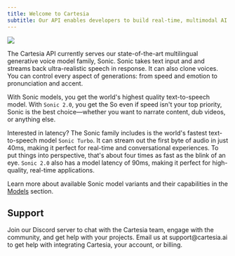 ```yaml
---
title: Welcome to Cartesia
subtitle: Our API enables developers to build real-time, multimodal AI experiences that feel natural and responsive.
---
```


<Frame>

![](../assets/images/overview-header.png)

</Frame>

The Cartesia API currently serves our state-of-the-art multilingual generative voice model family, Sonic.
Sonic takes text input and and streams back ultra-realistic speech in response.
It can also clone voices.
You can control every aspect of generations: from speed and emotion to pronunciation and accent.

With Sonic models, you get the world's highest quality text-to-speech model.
With `Sonic 2.0`, you get the 
So even if speed isn't your top priority, Sonic is the best choice—whether you want to narrate content, dub videos, or anything else.

Interested in latency? The Sonic family includes is the world's fastest text-to-speech model `Sonic Turbo`.
It can stream out the first byte of audio in just 40ms, making it perfect for real-time and conversational experiences.
To put things into perspective, that's about four times as fast as the blink of an eye.
`Sonic 2.0` also has a model latency of 90ms, making it perfect for high-quality, real-time applications.

Learn more about available Sonic model variants and their capabilities in the [Models](/build-with-cartesia/models) section.

## Support

<CardGroup cols={2}>
  <Card title="Discord" icon="fa-brands fa-discord" href="https://discord.gg/cartesia">
      Join our Discord server to chat with the Cartesia team, engage with the community, and get help with your projects.
  </Card>
  <Card title="Email" icon="envelope" href="mailto:support@cartesia.ai">
      Email us at support@cartesia.ai to get help with integrating Cartesia, your account, or billing.
  </Card>
</CardGroup>

